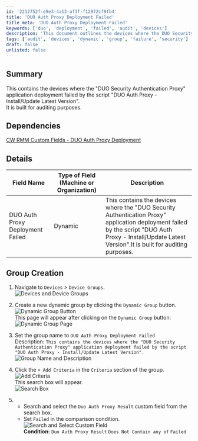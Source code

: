 ```yaml
---
id: '2212752f-e9e3-4a12-af3f-f12972cf9fb4'
title: 'DUO Auth Proxy Deployment Failed'
title_meta: 'DUO Auth Proxy Deployment Failed'
keywords: ['duo', 'deployment', 'failed', 'audit', 'devices']
description: 'This document outlines the devices where the DUO Security Authentication Proxy application deployment failed, providing details for auditing purposes and instructions for creating a dynamic group in ConnectWise RMM to track these failures.'
tags: ['audit', 'devices', 'dynamic', 'group', 'failure', 'security']
draft: false
unlisted: false
---
```

## Summary

This contains the devices where the "DUO Security Authentication Proxy" application deployment failed by the script "DUO Auth Proxy - Install/Update Latest Version".  
It is built for auditing purposes.

## Dependencies

[CW RMM Custom Fields - DUO Auth Proxy Deployment](https://proval.itglue.com/DOC-5078775-17914128)

## Details

| Field Name                          | Type of Field (Machine or Organization) | Description                                                                                                                                             |
|-------------------------------------|-----------------------------------------|---------------------------------------------------------------------------------------------------------------------------------------------------------|
| DUO Auth Proxy Deployment Failed     | Dynamic                                 | This contains the devices where the "DUO Security Authentication Proxy" application deployment failed by the script "DUO Auth Proxy - Install/Update Latest Version".It is built for auditing purposes. |



## Group Creation

1. Navigate to `Devices` > `Device Groups`.  
   ![Devices and Device Groups](../../../static/img/DUO-Auth-Proxy-Deployment-Failed/image_1.png)

2. Create a new dynamic group by clicking the `Dynamic Group` button.  
   ![Dynamic Group Button](../../../static/img/DUO-Auth-Proxy-Deployment-Failed/image_2.png)  
   This page will appear after clicking on the `Dynamic Group` button:  
   ![Dynamic Group Page](../../../static/img/DUO-Auth-Proxy-Deployment-Failed/image_3.png)

3. Set the group name to `DUO Auth Proxy Deployment Failed`  
   Description: `This contains the devices where the "DUO Security Authentication Proxy" application deployment failed by the script "DUO Auth Proxy - Install/Update Latest Version".`  
   ![Group Name and Description](../../../static/img/DUO-Auth-Proxy-Deployment-Failed/image_4.png)

4. Click the `+ Add Criteria` in the `Criteria` section of the group.  
   ![Add Criteria](../../../static/img/DUO-Auth-Proxy-Deployment-Failed/image_5.png)  
   This search box will appear.  
   ![Search Box](../../../static/img/DUO-Auth-Proxy-Deployment-Failed/image_6.png)

5. - Search and select the `Duo Auth Proxy Result` custom field from the search box.
   - Set `Failed` in the comparison condition.  
   ![Search and Select Custom Field](../../../static/img/DUO-Auth-Proxy-Deployment-Failed/image_7.png)  
   **Condition:** `Duo Auth Proxy Result` `Does Not Contain any of` `Failed`












